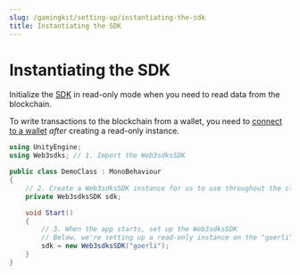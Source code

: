 ```yaml
---
slug: /gamingkit/setting-up/instantiating-the-sdk
title: Instantiating the SDK
---
```



# Instantiating the SDK

Initialize the [SDK](/unity/Web3sdksSDK) in read-only mode when you need to read data from the blockchain.

To write transactions to the blockchain from a wallet, you need to [connect to a wallet](/gamingkit/setting-up/connect-wallets) _after_
creating a read-only instance.

```csharp
using UnityEngine;
using Web3sdks; // 1. Import the Web3sdksSDK

public class DemoClass : MonoBehaviour
{
    // 2. Create a Web3sdksSDK instance for us to use throughout the class
    private Web3sdksSDK sdk;

    void Start()
    {
        // 3. When the app starts, set up the Web3sdksSDK
        // Below, we're setting up a read-only instance on the "goerli" test network.
        sdk = new Web3sdksSDK("goerli");
    }
}
```
